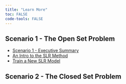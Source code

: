 ```yaml
---
title: "Learn More"
toc: FALSE
code-tools: FALSE
---
```


## Scenario 1 - The Open Set Problem

-   [Scenario 1 - Executive Summary](learn-more/scenario1_model_card_summary.qmd)
-   [An Intro to the SLR Method](learn-more/introduction-to-slr-model.qmd)
-   [Train a New SLR Model](learn-more/training-slr-model.qmd)

## Scenario 2 - The Closed Set Problem
